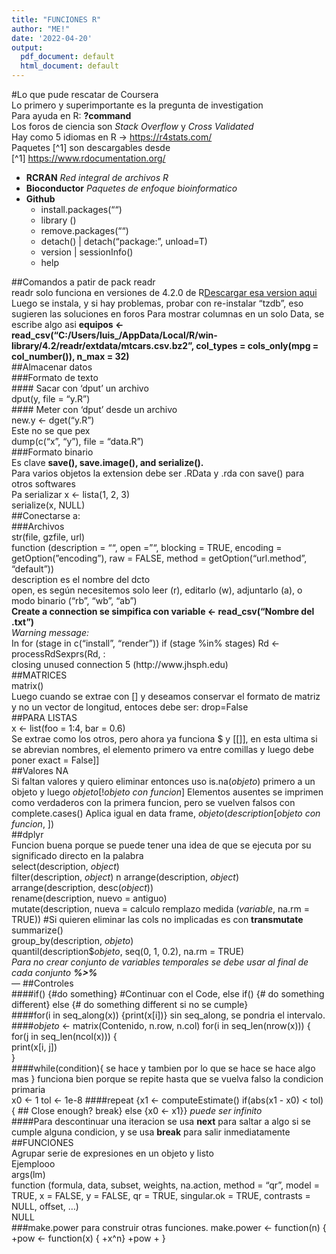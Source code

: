 ```yaml
---
title: "FUNCIONES R"
author: "ME!"
date: '2022-04-20'
output:
  pdf_document: default
  html_document: default
---
```

#Lo que pude rescatar de Coursera  
Lo primero y superimportante es la pregunta de investigation  
Para ayuda en R: **?command**  
Los foros de ciencia son *Stack Overflow* y *Cross Validated*  
Hay como 5 idiomas en R -> <https://r4stats.com/>  
Paquetes [^1] son descargables desde   
[^1] <https://www.rdocumentation.org/>

+ **RCRAN** *Red integral de archivos R*  
+ **Bioconductor** *Paquetes de enfoque bioinformatico*
+ **Github**  
  - install.packages("")  
  - library ()  
  - remove.packages("")  
  - detach() | detach("package:", unload=T)  
  - version | sessionInfo()  
  - help
  
##Comandos a patir de pack readr  
readr solo funciona en versiones de 4.2.0 de R[Descargar esa version aqui](https://cran.r-project.org/bin/windows/base/index.html)  
Luego se instala, y si hay problemas, probar con re-instalar "tzdb", eso sugieren las soluciones en foros 
Para mostrar columnas en un solo Data, se escribe algo asi **equipos <- read_csv("C:/Users/luis_/AppData/Local/R/win-library/4.2/readr/extdata/mtcars.csv.bz2", col_types = cols_only(mpg = col_number()), n_max = 32)**  
##Almacenar datos  
###Formato de texto  
#### Sacar con 'dput' un archivo  
dput(y, file = "y.R")  
#### Meter con 'dput' desde un archivo  
new.y <- dget("y.R")  
Este no se que pex  
dump(c("x", "y"), file = "data.R")  
###Formato binario  
Es clave **save(), save.image(), and serialize().**  
Para varios objetos la extension debe ser .RData y .rda con save() para otros softwares  
Pa serializar x <- lista(1, 2, 3)  
serialize(x, NULL)  
##Conectarse a:  
###Archivos  
str(file, gzfile, url)  
function (description = "", open = "", blocking = TRUE, encoding = getOption("encoding"), raw = FALSE, method = getOption("url.method", "default"))  
description es el nombre del dcto  
open, es según necesitemos solo leer (r), editarlo (w), adjuntarlo (a), o modo binario (“rb”,  “wb”,  “ab”)  
**Create a connection se simpifica con variable <- read_csv("Nombre del .txt")**  
*Warning message:*  
In for (stage in c("install", "render")) if (stage %in% stages) Rd <- processRdSexprs(Rd,  :  
  closing unused connection 5 (http://www.jhsph.edu)  
##MATRICES  
matrix()  
Luego cuando se extrae con [] y deseamos conservar el formato de matriz y no un vector de longitud, entoces debe ser: drop=False  
##PARA LISTAS  
x <- list(foo = 1:4, bar = 0.6)  
Se extrae como los otros, pero ahora ya funciona $ y [[]], en esta ultima si se abrevian nombres, el elemento primero va entre comillas y luego debe poner exact = False]]  
##Valores NA  
Si faltan valores y quiero eliminar entonces uso is.na(*objeto*) primero a un objeto y luego *objeto*[!*objeto con funcion*]
Elementos ausentes se imprimen como verdaderos con la primera funcion, pero se vuelven falsos con complete.cases()
Aplica igual en data frame, *objeto*(*description*[*objeto con funcion*, ])  
##dplyr  
Funcion buena porque se puede tener una idea de que se ejecuta por su significado directo en la palabra  
select(description, *object*)  
filter(description, *object*)  n
arrange(description, *object*)  
arrange(description, desc(*object*))  
rename(description, nuevo = antiguo)  
mutate(description,  nueva =  calculo remplazo medida (*variable*, na.rm  =  TRUE)) #Si quieren eliminar las cols no implicadas es con **transmutate**  
summarize()  
group_by(description, *objeto*)  
quantil(description$*objeto*, seq(0, 1, 0.2), na.rm = TRUE)  
_Para no crear conjunto de variables temporales se debe usar al final de cada conjunto **%>%**_  
---
##Controles  
####if(<condition>) {#do something} #Continuar con el Code, else if(<condition2>) {# do something different} else {# do something different si no se cumple}  
####for(i in seq_along(x)) {print(x[i])} sin seq_along, se pondria el intervalo.  
####*objeto* <- matrix(Contenido, n.row, n.col) for(i in seq_len(nrow(x))) {  
for(j in seq_len(ncol(x))) {  
print(x[i, j])  
}  
####while(condition){
se hace
y tambien por lo que se hace se hace algo mas
} funciona bien porque se repite hasta que se vuelva falso la condicion primaria  
x0 <- 1
tol <- 1e-8
####repeat {x1 <- computeEstimate() if(abs(x1 - x0) < tol) { ## Close enough? break} else {x0 <- x1}} *puede ser infinito*  
####Para descontinuar una iteracion se usa **next** para saltar a algo si se cumple alguna condicion, y se usa **break** para salir inmediatamente  
##FUNCIONES  
Agrupar serie de expresiones en un objeto y listo  
Ejemplooo   
args(lm)  
function (formula, data, subset, weights, na.action, method = "qr",
model = TRUE, x = FALSE, y = FALSE, qr = TRUE, singular.ok = TRUE,
contrasts = NULL, offset, ...)  
NULL  
###make.power
para  construir  otras  funciones.
make.power <- function(n) {
+pow <- function(x) {
+x^n}
+pow
+ }
